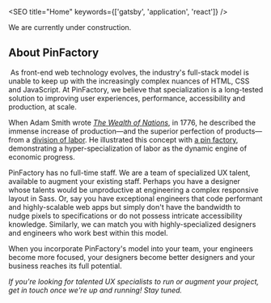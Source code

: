 
<SEO title="Home" keywords={['gatsby', 'application', 'react']} />

<p class="type-temporary">
  We are currently under construction.
</p>

<div class="about">

## About PinFactory
​
As front-end web technology evolves, the industry's full-stack model is unable to keep up with the increasingly complex nuances of HTML, CSS and JavaScript. At PinFactory, we believe that specialization is a long-tested solution to improving user experiences, performance, accessibility and production, at scale.

When Adam Smith wrote [*The Wealth of Nations*](https://en.wikipedia.org/wiki/The_Wealth_of_Nations), in 1776, he described the immense increase of production—and the superior perfection of products—from a [division of labor](https://en.wikipedia.org/wiki/Division_of_labour). He illustrated this concept with [a pin factory](https://www.adamsmithworks.org/pin_factory.html), demonstrating a hyper-specialization of labor as the dynamic engine of economic progress.

PinFactory has no full-time staff. We are a team of specialized UX talent, available to augment your existing staff. Perhaps you have a designer whose talents would be unproductive at engineering a complex responsive layout in Sass. Or, say you have exceptional engineers that code performant and highly-scalable web apps but simply don't have the bandwidth to nudge pixels to specifications or do not possess intricate accessibility knowledge. Similarly, we can match you with highly-specialized designers and engineers who work best within this model.

When you incorporate PinFactory's model into your team, your engineers become more focused, your designers become better designers and your business reaches its full potential.

*If you're looking for talented UX specialists to run or augment your project, get in touch once we're up and running! Stay tuned.*

</div>
